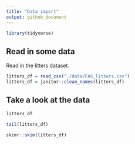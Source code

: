 ```yaml
---
title: "Data import"
output: github_document
---
```


```r
library(tidyverse)
```

## Read in some data

Read in the litters dataset.

```r
litters_df = read_csv("./data/FAS_litters.csv")
litters_df = janitor::clean_names(litters_df)
```


## Take a look at the data

```r
litters_df
```

```r
tail(litters_df)
```

```r
skimr::skim(litters_df)
```


